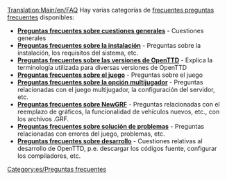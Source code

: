 [[Translation:Main/en/FAQ]]{{es/Tabla de contenido}}
Hay varias categorías de [http://www.wikipedia.org/wiki/es:Preguntas frecuentes preguntas frecuentes] disponibles:

*'''[[Main/es/Preguntas frecuentes sobre cuestiones generales|Preguntas frecuentes sobre cuestiones generales]]''' - Cuestiones generales
*'''[[Main/es/Preguntas frecuentes sobre la instalación|Preguntas frecuentes sobre la instalación]]''' - Preguntas sobre la instalación, los requisitos del sistema, etc.
*'''[[Main/es/Preguntas frecuentes sobre las versiones de OpenTTD|Preguntas frecuentes sobre las versiones de OpenTTD]]''' - Explica la terminología utilizada para diversas versiones de OpenTTD
*'''[[Main/es/Preguntas frecuentes sobre el juego|Preguntas frecuentes sobre el juego]]''' - Preguntas sobre el juego
*'''[[Main/es/Preguntas frecuentes sobre la opción multijugador|Preguntas frecuentes sobre la opción multijugador]]''' - Preguntas relacionadas con el juego multijugador, la configuración del servidor, etc.
*'''[[Main/es/Preguntas frecuentes sobre NewGRF|Preguntas frecuentes sobre NewGRF]]''' - Preguntas relacionadas con el reemplazo de gráficos, la funcionalidad de vehículos nuevos, etc., con los archivos .GRF.
*'''[[Main/es/Preguntas frecuentes sobre solución de problemas|Preguntas frecuentes sobre solución de problemas]]''' - Preguntas relacionadas con errores del juego, problemas, etc.
*'''[[Main/es/Preguntas frecuentes sobre desarrollo|Preguntas frecuentes sobre desarrollo]]''' - Cuestiones relativas al desarrollo de OpenTTD, p.e. descargar los códigos fuente, configurar los compiladores, etc.

[[Category:es/Preguntas frecuentes]]
